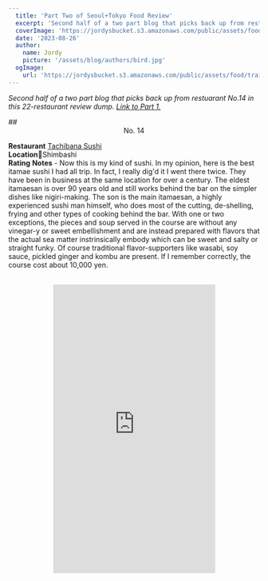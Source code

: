 ```yaml
---
  title: 'Part Two of Seoul+Tokyo Food Review'
  excerpt: 'Second half of a two part blog that picks back up from restuarant No.14 in this 22-restaurant review dump.'
  coverImage: 'https://jordysbucket.s3.amazonaws.com/public/assets/food/train.jpeg'
  date: '2023-08-26'
  author: 
    name: Jordy
    picture: '/assets/blog/authors/bird.jpg'
  ogImage:
    url: 'https://jordysbucket.s3.amazonaws.com/public/assets/food/train.jpeg'
---
```




_Second half of a two part blog that picks back up from restuarant No.14 in this 22-restaurant review dump. [Link to Part 1.](/posts/korea-japan)_

<a name="14" />
## <center>No. 14</center>

**Restaurant** <u>Tachibana Sushi</u>\
**Location**📍Shimbashi\
**Rating** 
<ProgressBar valuePercentage={90} />
**Notes** - Now this is my kind of sushi. In my opinion, here is the best itamae sushi I had all trip. In fact, I really dig'd it I went there twice. They have been in business at the same location for over a century. The eldest itamaesan is over 90 years old and still works behind the bar on the simpler dishes like nigiri-making. The son is the main itamaesan, a highly experienced sushi man himself, who does most of the cutting, de-shelling, frying and other types of cooking behind the bar. With one or two exceptions, the pieces and soup served in the course are without any vinegar-y or sweet embellishment and are instead prepared with flavors that the actual sea matter instrinsically embody which can be sweet and salty or straight funky. Of course traditional flavor-supporters like wasabi, soy sauce, pickled ginger and kombu are present. If I remember correctly, the course cost about 10,000 yen. 

<center>
  <PhotoGallery photos={tachiPhotos} />
</center>
<br />
<center>
  <iframe
    width="325"
    height="578"
    src="https://www.youtube.com/embed/qez4iavtq3M"
    title="Tachibana"
    frameborder="0"
    allow="accelerometer; clipboard-write; encrypted-media; gyroscope; picture-in-picture; web-share"
    allowfullscreen
    />
</center>
<br />
<hr />

<a name="15" />
## <center>No. 15</center>

**Restaurant** <u>Tsujihan</u>\
**Location**📍Arkhills\
**Rating** 
<ProgressBar valuePercentage={89} />
**Notes** - Way before TikTok craze, this place got my stamp of approval back in January. At that point, I rated it in the high 90s, since it was an unassuming lunch spot serving a humble 1,250 yen dish that brought you extreme happiness as you left the restaurant chewing on your toothpick. I went twice in two weeks, consistently amazing the second time, which is a true sign of a top-notch eatery. Come March, after it understandably went viral, I went again only to find the lines to be irresponsibly long and the prices marked up 36%. These unwelcomed changes may have contributed to the bias, but in the end, the flavor, which I regard highest in importance, was sadly compromised resulting in an 8.9 (pretty damn good if you ask me!).

<center>
  <PhotoGallery photos={tsujiPhotos} />
</center>
<br />
<hr />

<a name="16" />
## <center>No. 16</center>

**Restaurant** <u>Etsubo</u>\
**Location**📍Arkhills - South Tower\
**Rating** 
<ProgressBar valuePercentage={93} />
**Notes** - The orchestration of the staff at this upper-scale after-work izakaya is remarkable. They have an open kitchen layout where you can see the stations from the bar. There are three stations in a fairly tight space and, with about two persons per station, the space looks even tigher. Watching them put out dishes for a packed happy hour crowd was super impressive. Looked like some kind of a well run sports team or a groovin' jazz ensemble that telekinetically counts each other into measures with subtle nods and faces somehow keeping perfect tempo without a conductor. From the frying station to the charcoal grill yakitori corner to the sashimi/raw bar, the place hums so smoothly that they should be studied by restuaranteurs. They use a menu system where you order from a website accessible by QR code, and all the servers walk around with just repurposed iPod Touches that can fix orders and check on other things.

<center>
  <PhotoGallery photos={etsuboPhotos} />
</center>
<br />
<hr />

<a name="17" />
## <center>No. 17</center>

**Restaurant** <u>Tenfuku</u>\
**Location**📍Oomorikita\
**Rating** 
<ProgressBar valuePercentage={80} />
**Notes** - For this 15+ course meal, you sit directly at the bar and are presented with dishes that are mostly fried in lightly coated tempura breading. Highlight is the last dish, the tendon, which is vegetable and seafood tempura over a bed of rice with light soy sauce. I think they mentioned that the bento version of this item is a big hit for the lunch crowd.

<center>
  <PhotoGallery photos={tenPhotos} />
</center>
<br />
<hr />

<a name="18" />
## <center>No. 18</center>

**Restaurant** <u>양평해장국</u>\
**Location**📍Ookubo\
**Rating** 
<ProgressBar valuePercentage={77} />
**Notes** - Solid 순댓국. Clean and good flavor but nothing stands out. If you have a Korean food fix in Tokyo, this is the place to go.

<center>
  <PhotoGallery photos={yangPyongPhotos} />
</center>
<br />
<hr />

<a name="19" />
## <center>No. 19</center>

**Restaurant** <u>Kara-age Senmon Kimisei</u>\
**Location**📍Roppongi\
**Rating** 
<ProgressBar valuePercentage={80} />
**Notes** - I would eat here very frequently for lunch if I worked in the area. Four large chunks of dark meat kara-age chicken with unlimited rice and cabbage salad. Would be nice if the breading was a little lighter. Large portions!

<center>
  <PhotoGallery photos={karagePhotos} />
</center>
<br />
<hr />

<a name="20" />
## <center>No. 20</center>

**Restaurant** <u>세광양대창</u>\
**Location**📍일산\
**Rating** 
<ProgressBar valuePercentage={95} />
**Notes** - Highest rating of the trip! It is hard to go wrong with 대창 from 한우 marinated in lightly sweet and spicy sauce cooked over a charcoal grill; however, without proper ventilation, the smoke levels can get disastrous. This is where this place shines because at each table is a cool looking vent that comes up from the ground, around the table, staring directly at the grill sucking up all the smoke expelled from the rendering down of the clumps of fat on the meat. Friendly staff explains the cooking process and will insist on doing the grilling themselves since cooking 대창 is not as simple as cooking typical K-bbq. The cleanliness is impressive, considering they are cooking the greasiest part of the cow right at the tables.

<center>
  <PhotoGallery photos={segwangPhotos} />
</center>
<br />
<center>
  <iframe
    width="325"
    height="578"
    src="https://www.youtube.com/embed/qgGoWHg0V_w"
    title="segwang"
    frameborder="0"
    allow="accelerometer; clipboard-write; encrypted-media; gyroscope; picture-in-picture; web-share"
    allowfullscreen
    />
</center>
<br />
<hr />

<a name="21" />
## <center>No. 21</center>

**Restaurant** <u>Congee GoGo</u>\
**Location**📍일산\
**Rating** 
<ProgressBar valuePercentage={80} />
**Notes** - They had a fire at this location a couple months prior and re-opened when I was visiting the town. Old favorite, tastes just as good if not even better than the last time. Apparently coming back from a fire in the restaurant world is some kind of good luck in Korea. Korean superstitions never ceases to amaze me.  

<center>
  <PhotoGallery photos={congeePhotos} />
</center>
<br />
<hr />

<a name="22" />
## <center>No. 22</center>

**Restaurant** <u>Sarutahiko Coffee</u>\
**Location**📍Shimokitazawa\
**Rating** 
<ProgressBar valuePercentage={90} />
**Notes** - Bonus coffee rating. Got a regular latte that was the perfect blend of smooth and strong. A franchised coffee shop with multiple locations where people come to work, read and chat. A thousand times better than starbucks, dunkin or pete's. 

<center>
  <PhotoGallery photos={coffeePhotos} />
</center>
<br />
<hr />

Annnnnd there you have it. I would like to mention that my stomach was growling the entire time I was writing this, and I hope people will appreciate the pain and suffering I had to endure to get this out there. Finally, a funny piece of observation, which is that, in Japan, one of the premium brands of water is from Fuji, where in the states we have Fiji. Riddle me that.

<center>
  <PhotoGallery photos={fujiPhotos} />
</center>